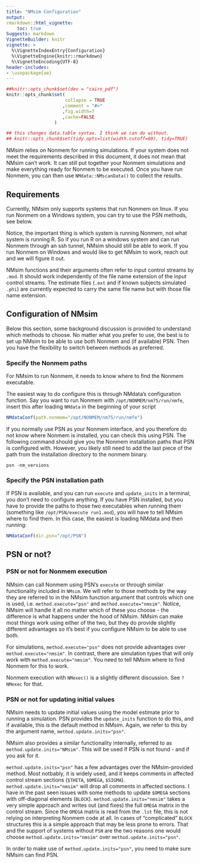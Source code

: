 ```yaml
---
title: "NMsim Configuration"
output:
rmarkdown::html_vignette:
    toc: true
Suggests: markdown
VignetteBuilder: knitr
vignette: >
  %\VignetteIndexEntry{Configuration}
  %\VignetteEngine{knitr::rmarkdown}
  %\VignetteEncoding{UTF-8}
header-includes:
- \usepackage{ae}
---
```


```r
##knitr::opts_chunk$set(dev = "cairo_pdf")
knitr::opts_chunk$set(
                      collapse = TRUE
                     ,comment = "#>"
                     ,fig.width=7
                     ,cache=FALSE
                  )

## this changes data.table syntax. I think we can do without.
## knitr::opts_chunk$set(tidy.opts=list(width.cutoff=60), tidy=TRUE)
```

NMsim relies on Nonmem for running simulations. If your system does
not meet the requirements described in this document, it does not mean
that NMsim can't work. It can still put together your Nonmem
simulations and make everything ready for Nonmem to be executed. Once
you have run Nonmem, you can then use `NMdata::NMscanData()` to
collect the results.

## Requirements
Currently, NMsim only supports systems that run Nonmem on linux. If
you run Nonmem on a Windows system, you can try to use the PSN
methods, see below. 

Notice, the important thing is which system is running Nonmem, not
what system is running R. So if you run R on a windows system and can
run Nonmem through an ssh tunnel, NMsim should still be able to
work. If you run Nonmem on Windows and would like to get NMsim to
work, reach out and we will figure it out.

NMsim functions and their arguments often refer to input control
streams by `.mod`. It should work independently of the file name
extension of the input control streams. The estimate files (`.ext` and
if known subjects simulated `.phi`) are currently expected to carry
the same file name but with those file name extension.

## Configuration of NMsim
Below this section, some background discussion is provided to understand which methods to choose. No matter what you prefer to use, the best is to set up NMsim to be able to use both Nonmem and (if available) PSN. Then you have the flexibility to switch between methods as preferred. 

### Specify the Nonmem paths
For NMsim to run Nonmem, it needs to know where to find the Nonmem
executable.

The easiest way to do configure this is through NMdata's configuration
function. Say you want to run Nonmem with `/opt/NONMEM/nm75/run/nmfe`,
insert this after loading `NMdata` in the beginning of your script

```r
NMdataConf(path.nonmem="/opt/NONMEM/nm75/run/nmfe")
```

If you normally use PSN as your Nonmem interface, and you therefore do not know where Nonmem is installed, you can check this using PSN. The following command should give you the Nonmem installation paths that PSN is configured with. However, you likely still need to add the last piece of the path from the installation directory to the nonmem binary.

```
psn -nm_versions
```

### Specify the PSN installation path
If PSN is available, and you can run `execute` and `update_inits` in a
terminal, you don't need to configure anything. If you have PSN
installed, but you have to provide the paths to those two executables
when running them (something like `/opt/PSN/execute run1.mod`), you
will have to tell NMsim where to find them. In this case, the easiest
is loading NMdata and then running:

```r
NMdataConf(dir.psn="/opt/PSN")
```




## PSN or not?
### PSN or not for Nonmem execution
NMsim can call Nonmem using PSN's `execute` or through similar
functionality included in `NMsim`. We will refer to those methods by
the way they are referred to in the NMsim function argument that
controls which one is used, i.e. `method.execute="psn"` and
`method.execute="nmsim"`. Notice, NMsim will handle it all no matter
which of these you choose - the difference is what happens under the
hood of NMsim. NMsim can make most things work using either of the
two, but they do provide slightly different advantages so it's best if
you configure NMsim to be able to use both.

For simulations, `method.execute="psn"` does not provide advantages
over `method.execute="nmsim"`. In contrast, there are simulation types
that will only work with `method.execute="nmsim"`. You need to tell
NMsim where to find Nonmem for this to work.

Nonmem execution with `NMexec()` is a slightly different discussion. See
`?NMexec` for that.

### PSN or not for updating initial values
NMsim needs to update initial values using the model estimate prior to
running a simulation. PSN provides the `update_inits` function to do
this, and if available, this is the default method in NMsim. Again, we
refer to this by the argument name, `method.update.inits="psn"`.

NMsim also provides a similar functionality internally, referred to as
`method.update.inits="NMsim"`. This will be used if PSN is not found -
and if you ask for it.

`method.update.inits="psn"` has a few advantages over the
NMsim-provided method. Most notbably, it is widely used, and it keeps
comments in affected control stream sections (`$THETA`, `$OMEGA`,
`$SIGMA`). `method.update.inits="nmsim"` will drop all comments in
affected sections. I have in the past seen issues with some methods to
update `$OMEGA` sections with off-diagonal elements
(`BLOCK`). `method.update.inits="nmsim"` takes a very simple approach
and writes out (and fixes) the full `OMEGA` matrix in the control
stream. Since the `OMEGA` matrix is read from the `.lst` file, this is
not relying on interpreting Nonmem code at all. In cases of
"complicated" `BLOCK` structures this is a simple approach that may be
less prone to errors. That and the support of systems without `PSN`
are the two reasons one would choose `method.update.inits="nmsim"`
over `method.update.inits="psn"`.

In order to make use of `method.update.inits="psn"`, you need to make
sure NMsim can find PSN.
